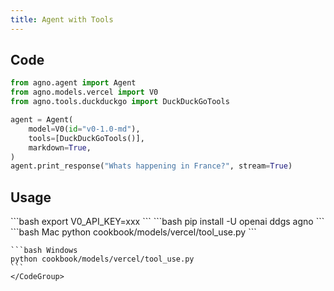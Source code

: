 ```yaml
---
title: Agent with Tools
---
```


## Code

```python cookbook/models/vercel/tool_use.py
from agno.agent import Agent
from agno.models.vercel import V0
from agno.tools.duckduckgo import DuckDuckGoTools

agent = Agent(
    model=V0(id="v0-1.0-md"),
    tools=[DuckDuckGoTools()],
    markdown=True,
)
agent.print_response("Whats happening in France?", stream=True)
```

## Usage

<Steps>
  <Snippet file="create-venv-step.mdx" />

  <Step title="Set your API key">
    ```bash
    export V0_API_KEY=xxx
    ```
  </Step>

  <Step title="Install libraries">
    ```bash
    pip install -U openai ddgs agno
    ```
  </Step>

  <Step title="Run Agent">
    <CodeGroup>
    ```bash Mac
    python cookbook/models/vercel/tool_use.py
    ```

    ```bash Windows
    python cookbook/models/vercel/tool_use.py
    ```
    </CodeGroup>
  </Step>
</Steps>